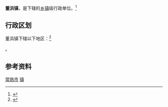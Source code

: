 {{中国乡级行政区|32/05/81/107/000}}

'''董浜镇'''，是{{PRC admin/fullname|32/05/81/107/000|3}}下辖的[[乡镇|乡镇]]级行政单位。<ref>{{PRC admin/ref sgc|{{PRC admin/parent|32/05/81/107/000}}}}</ref>

== 行政区划 ==

董浜镇下辖以下地区：<ref>{{PRC admin/ref sgc|32/05/81/107/000}}</ref>

{{PRC admin/children|32/05/81/107/000}}。

== 参考资料 ==

{{reflist}}

{{江苏省苏州市常熟市行政区划}}
{{江苏行政区划小作品}}

[[Category:苏州建制镇|常熟市]]
[[Category:常熟市行政区划|镇]]